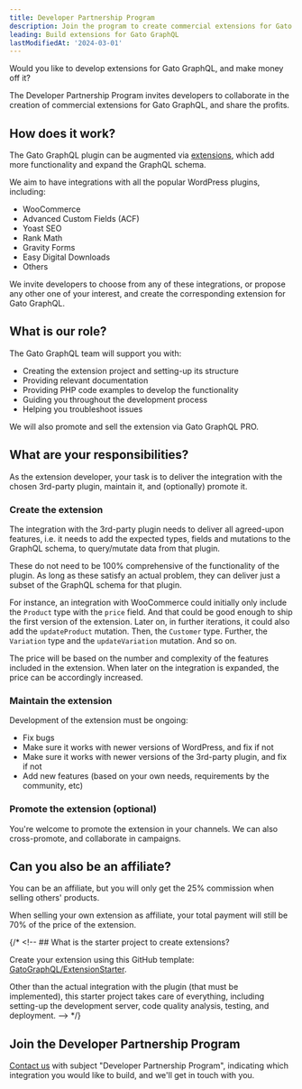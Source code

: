 ```yaml
---
title: Developer Partnership Program
description: Join the program to create commercial extensions for Gato GraphQL and make money
leading: Build extensions for Gato GraphQL
lastModifiedAt: '2024-03-01'
---
```


Would you like to develop extensions for Gato GraphQL, and make money off it?

The Developer Partnership Program invites developers to collaborate in the creation of commercial extensions for Gato GraphQL, and share the profits.

## How does it work?

The Gato GraphQL plugin can be augmented via [extensions](/extensions/), which add more functionality and expand the GraphQL schema.

We aim to have integrations with all the popular WordPress plugins, including:

- WooCommerce
- Advanced Custom Fields (ACF)
- Yoast SEO
- Rank Math
- Gravity Forms
- Easy Digital Downloads
- Others

We invite developers to choose from any of these integrations, or propose any other one of your interest, and create the corresponding extension for Gato GraphQL.

## What is our role?

The Gato GraphQL team will support you with:

- Creating the extension project and setting-up its structure
- Providing relevant documentation
- Providing PHP code examples to develop the functionality
- Guiding you throughout the development process
- Helping you troubleshoot issues

We will also promote and sell the extension via Gato GraphQL PRO.

## What are your responsibilities?

As the extension developer, your task is to deliver the integration with the chosen 3rd-party plugin, maintain it, and (optionally) promote it.

### Create the extension

The integration with the 3rd-party plugin needs to deliver all agreed-upon features, i.e. it needs to add the expected types, fields and mutations to the GraphQL schema, to query/mutate data from that plugin.

These do not need to be 100% comprehensive of the functionality of the plugin. As long as these satisfy an actual problem, they can deliver just a subset of the GraphQL schema for that plugin.

For instance, an integration with WooCommerce could initially only include the `Product` type with the `price` field. And that could be good enough to ship the first version of the extension. Later on, in further iterations, it could also add the `updateProduct` mutation. Then, the `Customer` type. Further, the `Variation` type and the `updateVariation` mutation. And so on.

The price will be based on the number and complexity of the features included in the extension. When later on the integration is expanded, the price can be accordingly increased.

### Maintain the extension

Development of the extension must be ongoing:

- Fix bugs
- Make sure it works with newer versions of WordPress, and fix if not
- Make sure it works with newer versions of the 3rd-party plugin, and fix if not
- Add new features (based on your own needs, requirements by the community, etc)

### Promote the extension (optional)

You're welcome to promote the extension in your channels. We can also cross-promote, and collaborate in campaigns.

## Can you also be an affiliate?

You can be an affiliate, but you will only get the 25% commission when selling others' products.

When selling your own extension as affiliate, your total payment will still be 70% of the price of the extension.

{/* <!-- ## What is the starter project to create extensions?

Create your extension using this GitHub template: [GatoGraphQL/ExtensionStarter](https://github.com/GatoGraphQL/ExtensionStarter).

Other than the actual integration with the plugin (that must be implemented), this starter project takes care of everything, including setting-up the development server, code quality analysis, testing, and deployment. --> */}

## Join the Developer Partnership Program

[Contact us](/contact/) with subject "Developer Partnership Program", indicating which integration you would like to build, and we'll get in touch with you.
